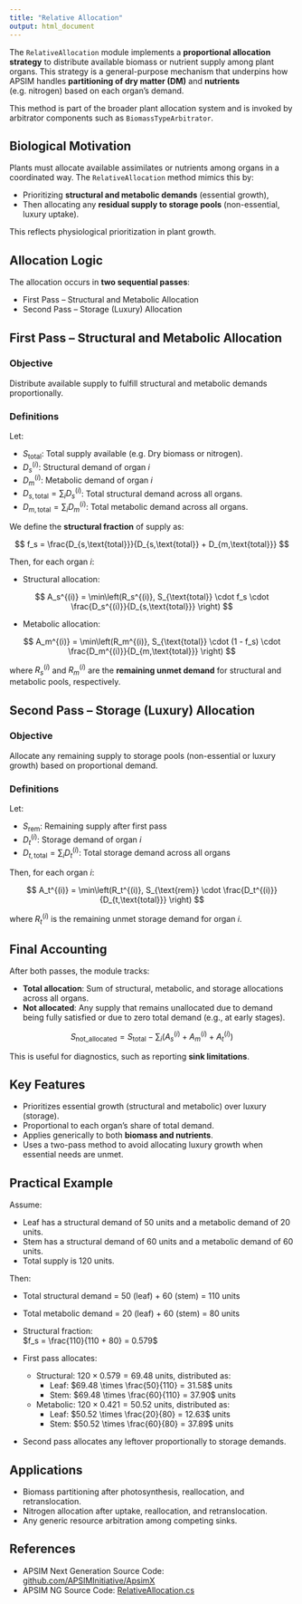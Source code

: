 ```yaml
---
title: "Relative Allocation"
output: html_document
---
```



The `RelativeAllocation` module implements a **proportional allocation strategy** to distribute available biomass or nutrient supply among plant organs. This strategy is a general-purpose mechanism that underpins how APSIM handles **partitioning of dry matter (DM)** and **nutrients** (e.g. nitrogen) based on each organ’s demand.

This method is part of the broader plant allocation system and is invoked by arbitrator components such as `BiomassTypeArbitrator`.


## Biological Motivation

Plants must allocate available assimilates or nutrients among organs in a coordinated way. The `RelativeAllocation` method mimics this by:

- Prioritizing **structural and metabolic demands** (essential growth),
- Then allocating any **residual supply to storage pools** (non-essential, luxury uptake).

This reflects physiological prioritization in plant growth.


## Allocation Logic

The allocation occurs in **two sequential passes**:

* First Pass – Structural and Metabolic Allocation
* Second Pass – Storage (Luxury) Allocation

## First Pass – Structural and Metabolic Allocation

### Objective

Distribute available supply to fulfill structural and metabolic demands proportionally.

### Definitions

Let:

- $S_{\text{total}}$: Total supply available (e.g. Dry biomass or nitrogen).
- $D_s^{(i)}$: Structural demand of organ $i$
- $D_m^{(i)}$: Metabolic demand of organ $i$
- $D_{s,\text{total}} = \sum_i D_s^{(i)}$: Total structural demand across all organs.
- $D_{m,\text{total}} = \sum_i D_m^{(i)}$: Total metabolic demand across all organs.

We define the **structural fraction** of supply as:

$$
f_s = \frac{D_{s,\text{total}}}{D_{s,\text{total}} + D_{m,\text{total}}}
$$

Then, for each organ $i$:

- Structural allocation:

$$
A_s^{(i)} = \min\left(R_s^{(i)}, S_{\text{total}} \cdot f_s \cdot \frac{D_s^{(i)}}{D_{s,\text{total}}} \right)
$$

- Metabolic allocation:

$$ 
A_m^{(i)} = \min\left(R_m^{(i)}, S_{\text{total}} \cdot (1 - f_s) \cdot \frac{D_m^{(i)}}{D_{m,\text{total}}} \right)
$$

where $R_s^{(i)}$ and $R_m^{(i)}$ are the **remaining unmet demand** for structural and metabolic pools, respectively.



## Second Pass – Storage (Luxury) Allocation

### Objective
Allocate any remaining supply to storage pools (non-essential or luxury growth) based on proportional demand.

### Definitions

Let:

- $S_{\text{rem}}$: Remaining supply after first pass
- $D_t^{(i)}$: Storage demand of organ $i$
- $D_{t,\text{total}} = \sum_i D_t^{(i)}$: Total storage demand across all organs

Then, for each organ $i$:

$$
A_t^{(i)} = \min\left(R_t^{(i)}, S_{\text{rem}} \cdot \frac{D_t^{(i)}}{D_{t,\text{total}}} \right)
$$

where $R_t^{(i)}$ is the remaining unmet storage demand for organ $i$.


## Final Accounting

After both passes, the module tracks:

- **Total allocation**: Sum of structural, metabolic, and storage allocations across all organs.
- **Not allocated**: Any supply that remains unallocated due to demand being fully satisfied or due to zero total demand (e.g., at early stages).

$$
S_{\text{not\_allocated}} = S_{\text{total}} - \sum_i \left( A_s^{(i)} + A_m^{(i)} + A_t^{(i)} \right)
$$

This is useful for diagnostics, such as reporting **sink limitations**.

## Key Features

- Prioritizes essential growth (structural and metabolic) over luxury (storage).
- Proportional to each organ’s share of total demand.
- Applies generically to both **biomass and nutrients**.
- Uses a two-pass method to avoid allocating luxury growth when essential needs are unmet.

## Practical Example

Assume:

- Leaf has a structural demand of 50 units and a metabolic demand of 20 units.
- Stem has a structural demand of 60 units and a metabolic demand of 60 units.
- Total supply is 120 units.

Then:

- Total structural demand = 50 (leaf) + 60 (stem) = 110 units
- Total metabolic demand = 20 (leaf) + 60 (stem) = 80 units

- Structural fraction:  
  $f_s = \frac{110}{110 + 80} = 0.579$

- First pass allocates:
  - Structural: $120 \times 0.579 = 69.48$ units, distributed as:
    - Leaf: $69.48 \times \frac{50}{110} = 31.58$ units
    - Stem: $69.48 \times \frac{60}{110} = 37.90$ units
  - Metabolic: $120 \times 0.421 = 50.52$ units, distributed as:
    - Leaf: $50.52 \times \frac{20}{80} = 12.63$ units
    - Stem: $50.52 \times \frac{60}{80} = 37.89$ units

- Second pass allocates any leftover proportionally to storage demands.


## Applications

- Biomass partitioning after photosynthesis, reallocation, and retranslocation.
- Nitrogen allocation after uptake, reallocation, and retranslocation.
- Any generic resource arbitration among competing sinks.



## References

- APSIM Next Generation Source Code: [github.com/APSIMInitiative/ApsimX](https://github.com/APSIMInitiative/ApsimX)
- APSIM NG Source Code: [RelativeAllocation.cs](https://github.com/APSIMInitiative/ApsimX/blob/master/Models/PMF/Arbitrator/RelativeAllocation.cs)

